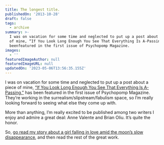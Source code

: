 ```yaml
---
title: The longest title.
publishedOn: '2013-10-28'
draft: false
tags:
  - archive
summary: >-
  I was on vacation for some time and neglected to put up a post about a piece
  of mine, “If You Look Long Enough You See That Everything Is A-Passing,” has
  beenfeatured in the first issue of Psychopomp Magazine.
images:
  - ''
featuredImageAuthor: null
featuredImageURL: null
updatedOn: '2023-05-06T13:56:35.155Z'
---
```


I was on vacation for some time and neglected to put up a post about a piece of mine, [“If You Look Long Enough You See
That Everything Is A-Passing,”](https://viewer.joomag.com/psychopomp-magazine-fall-2013/0768091001380984003) has been
featured in the first issue of Psychopomp Magazine. They’re working in the surrealism/slipstream/fabulism space, so I’m
really looking forward to seeing what else they come up with.

More than anything, I’m really excited to be published among two writers I enjoy and admire a great deal: Anne Valente
and Brian Oliu. It’s quite the honor.

So, [go read my story about a girl falling in love amid the moon’s slow
disappearance](https://viewer.joomag.com/psychopomp-magazine-fall-2013/0768091001380984003), and then read the rest of
the great work.

